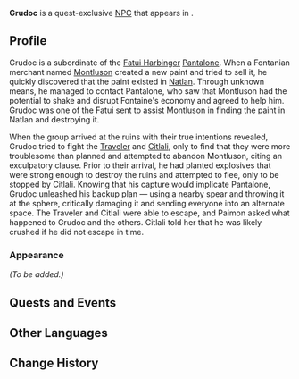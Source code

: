 {{Character Infobox
|type             = Quest NPC
|image            = NPC Grudoc.png
|realname         = 
|deceased         = Likely died during ''[[Seven-Hued Ruins]]''
|region           = Snezhnaya
|location         = Natlan
|affiliation      = Fatui
|title            = 

|ancestry         = <!-- Clan/family -->
|father           = 
|mother           = 
|spouse           = 
|sibling          = 
|child            = 
|relative         = 

|voiceEN          = 
|voiceCN          = 
|voiceJP          = 
|voiceKR          = 
|dialoguereward   =
}}
'''Grudoc''' is a quest-exclusive [[NPC]] that appears in {{Quest|The Truth of the Battle of Seven Colors}}.
<!--
==Location==
{{subst:#tag:gallery|
NPC Location {{subst:PAGENAME}}.png{{subst:!}}{{subst:PAGENAME}}'s location
NPC Location {{subst:PAGENAME}} Context.png{{subst:!}}Additional context
}}
-->
==Profile==
<!--Detailed story/lore information goes here.-->
Grudoc is a subordinate of the [[Eleven Fatui Harbingers|Fatui Harbinger]] [[Pantalone]]. When a Fontanian merchant named [[Montluson]] created a new paint and tried to sell it, he quickly discovered that the paint existed in [[Natlan]]. Through unknown means, he managed to contact Pantalone, who saw that Montluson had the potential to shake and disrupt Fontaine's economy and agreed to help him. Grudoc was one of the Fatui sent to assist Montluson in finding the paint in Natlan and destroying it.

When the group arrived at the ruins with their true intentions revealed, Grudoc tried to fight the [[Traveler]] and [[Citlali]], only to find that they were more troublesome than planned and attempted to abandon Montluson, citing an exculpatory clause. Prior to their arrival, he had planted explosives that were strong enough to destroy the ruins and attempted to flee, only to be stopped by Citlali. Knowing that his capture would implicate Pantalone, Grudoc unleashed his backup plan &mdash; using a nearby spear and throwing it at the sphere, critically damaging it and sending everyone into an alternate space. The Traveler and Citlali were able to escape, and Paimon asked what happened to Grudoc and the others. Citlali told her that he was likely crushed if he did not escape in time.

===Appearance===
<!--Keep appearance section short and concise. Limit to 2 paragraphs with 3-4 sentences each.-->
''(To be added.)''

==Quests and Events==
{{Quests and Events}}

==Other Languages==
{{Other Languages|default_hidden=1
|en       = Grudoc
|zhs      = 格洛德克
|zhs_rm   = Géluòdékè
|zht      = 格洛德克
|zht_rm   = Géluòdékè
|ja       = グルドック
|ja_rm    = Gurudokku
|ko       = 그루도크
|es       = Grudoc
|fr       = Grudoc
|ru       = Грудок
|th       = Grudoc
|vi       = Grudoc
|de       = Grudoc
|id       = Grudoc
|pt       = Grudoc
|tr       = Grudoc
|it       = Grudoc
}}

==Change History==
{{Change History|5.3}}
<!--
==References==
{{Reflist}}
-->